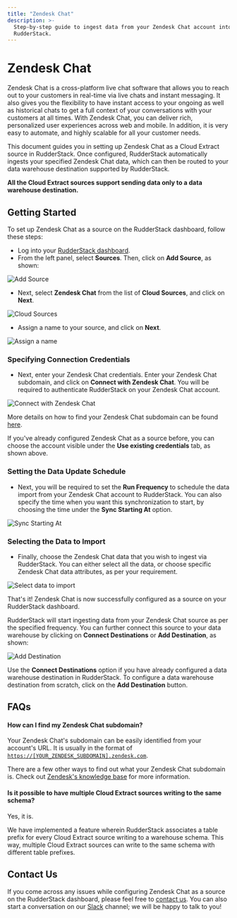 ```yaml
---
title: "Zendesk Chat"
description: >-
  Step-by-step guide to ingest data from your Zendesk Chat account into
  RudderStack.
---
```


# Zendesk Chat

Zendesk Chat is a cross-platform live chat software that allows you to reach out to your customers in real-time via live chats and instant messaging. It also gives you the flexibility to have instant access to your ongoing as well as historical chats to get a full context of your conversations with your customers at all times. With Zendesk Chat, you can deliver rich, personalized user experiences across web and mobile. In addition, it is very easy to automate, and highly scalable for all your customer needs.

This document guides you in setting up Zendesk Chat as a Cloud Extract source in RudderStack. Once configured, RudderStack automatically ingests your specified Zendesk Chat data, which can then be routed to your data warehouse destination supported by RudderStack.

<div class="infoBlock">

**All the Cloud Extract sources support sending data only to a data warehouse destination.**

</div>

## Getting Started

To set up Zendesk Chat as a source on the RudderStack dashboard, follow these steps:

- Log into your [RudderStack dashboard](https://app.rudderlabs.com/signup?type=freetrial).
- From the left panel, select **Sources**. Then, click on **Add Source**, as shown:

<img src="../../../images/assets/1 (4) (3) (3) (3) (3) (3) (3) (3) (3) (3) (3) (3) (3) (3) (3) (3) (2) (1).png" alt="Add Source" />

- Next, select **Zendesk Chat** from the list of **Cloud Sources**, and click on **Next**.

<img src="../../../images/assets/2 (13).png" alt="Cloud Sources" />

- Assign a name to your source, and click on **Next**.

<img src="../../../images/assets/3 (9).png" alt="Assign a name" />

### Specifying Connection Credentials

- Next, enter your Zendesk Chat credentials. Enter your Zendesk Chat subdomain, and click on **Connect with Zendesk Chat**. You will be required to authenticate RudderStack on your Zendesk Chat account.

<img src="../../../images/assets/4 (11).png" alt="Connect with Zendesk Chat" />

<div class="infoBlock">

More details on how to find your Zendesk Chat subdomain can be found <a href="https://support.zendesk.com/hc/en-us/articles/221682747-Where-can-I-find-my-Zendesk-subdomain">here</a>.

</div>

<div class="infoBlock">

If you've already configured Zendesk Chat as a source before, you can choose the account visible under the **Use existing credentials** tab, as shown above.

</div>

### Setting the Data Update Schedule

- Next, you will be required to set the **Run Frequency** to schedule the data import from your Zendesk Chat account to RudderStack. You can also specify the time when you want this synchronization to start, by choosing the time under the **Sync Starting At** option.

<img src="../../../images/assets/5 (12).png" alt="Sync Starting At" />

### Selecting the Data to Import

- Finally, choose the Zendesk Chat data that you wish to ingest via RudderStack. You can either select all the data, or choose specific Zendesk Chat data attributes, as per your requirement.

<img src="../../../images/assets/6 (11).png" alt="Select data to import" />

That's it! Zendesk Chat is now successfully configured as a source on your RudderStack dashboard.

RudderStack will start ingesting data from your Zendesk Chat source as per the specified frequency. You can further connect this source to your data warehouse by clicking on **Connect Destinations** or **Add Destination**, as shown:

<img src="../../../images/assets/7 (8).png" alt="Add Destination" />

<div class="successBlock">

  Use the **Connect Destinations** option if you have already
  configured a data warehouse destination in RudderStack. To configure a data
  warehouse destination from scratch, click on the
  **Add Destination** button.
</div>

## FAQs

#### How can I find my Zendesk Chat subdomain?

Your Zendesk Chat's subdomain can be easily identified from your account's URL. It is usually in the format of [`https://[YOUR_ZENDESK_SUBDOMAIN].zendesk.com`](https://[your_subdomain].zendesk.com).

There are a few other ways to find out what your Zendesk Chat subdomain is. Check out [Zendesk's knowledge base](https://support.zendesk.com/hc/en-us/articles/221682747-Where-can-I-find-my-Zendesk-subdomain-) for more information.

#### Is it possible to have multiple Cloud Extract sources writing to the same schema?

Yes, it is.

We have implemented a feature wherein RudderStack associates a table prefix for every Cloud Extract source writing to a warehouse schema. This way, multiple Cloud Extract sources can write to the same schema with different table prefixes.

## Contact Us

If you come across any issues while configuring Zendesk Chat as a source on the RudderStack dashboard, please feel free to [contact us](mailto:%20docs@rudderstack.com). You can also start a conversation on our [Slack](https://rudderstack.com/join-rudderstack-slack-community) channel; we will be happy to talk to you!
